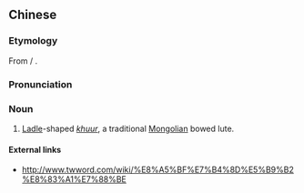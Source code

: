 ==Chinese==
{{zh-forms|s=西纳干胡尔|type=32|delink=1}}

===Etymology===
From {{etyl|mn|zh}} {{m|mn|ᠰᠢᠨᠠᠭᠠᠨ ᠬᠣᠭᠣᠷ}} / {{m|mn|шанаган хуур}}.

===Pronunciation===
{{zh-pron
|m=xīnàgān hú'ěr
|c=sai1 naap6 gon1 wu4 ji5
|cat=n
}}

===Noun===
{{zh-noun}}

# {{lb|zh|musical instrument}} [[ladle|Ladle]]-shaped ''[[khuur]]'', a traditional [[Mongolian]] bowed lute.

====External links====
*http://www.twword.com/wiki/%E8%A5%BF%E7%B4%8D%E5%B9%B2%E8%83%A1%E7%88%BE
